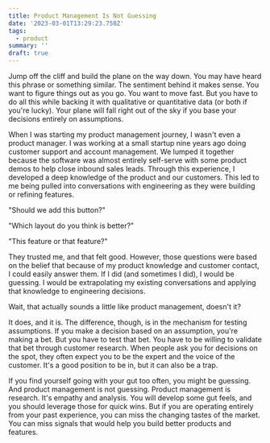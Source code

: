 ```yaml
---
title: Product Management Is Not Guessing
date: '2023-03-01T13:29:23.758Z'
tags:
  - product
summary: ''
draft: true
---
```

Jump off the cliff and build the plane on the way down. You may have heard this phrase or something similar. The sentiment behind it makes sense. You want to figure things out as you go. You want to move fast. But you have to do all this while backing it with qualitative or quantitative data (or both if you're lucky). Your plane will fall right out of the sky if you base your decisions entirely on assumptions.

When I was starting my product management journey, I wasn't even a product manager. I was working at a small startup nine years ago doing customer support and account management. We lumped it together because the software was almost entirely self-serve with some product demos to help close inbound sales leads. Through this experience, I developed a deep knowledge of the product and our customers. This led to me being pulled into conversations with engineering as they were building or refining features.

"Should we add this button?"

"Which layout do you think is better?"

"This feature or that feature?"

They trusted me, and that felt good. However, those questions were based on the belief that because of my product knowledge and customer contact, I could easily answer them. If I did (and sometimes I did), I would be guessing. I would be extrapolating my existing conversations and applying that knowledge to engineering decisions.

Wait, that actually sounds a little like product management, doesn't it?

It does, and it is. The difference, though, is in the mechanism for testing assumptions. If you make a decision based on an assumption, you're making a bet. But you have to test that bet. You have to be willing to validate that bet through customer research. When people ask you for decisions on the spot, they often expect you to be the expert and the voice of the customer. It's a good position to be in, but it can also be a trap.

If you find yourself going with your gut too often, you might be guessing. And product management is not guessing. Product management is research. It's empathy and analysis. You will develop some gut feels, and you should leverage those for quick wins. But if you are operating entirely from your past experience, you can miss the changing tastes of the market. You can miss signals that would help you build better products and features.
